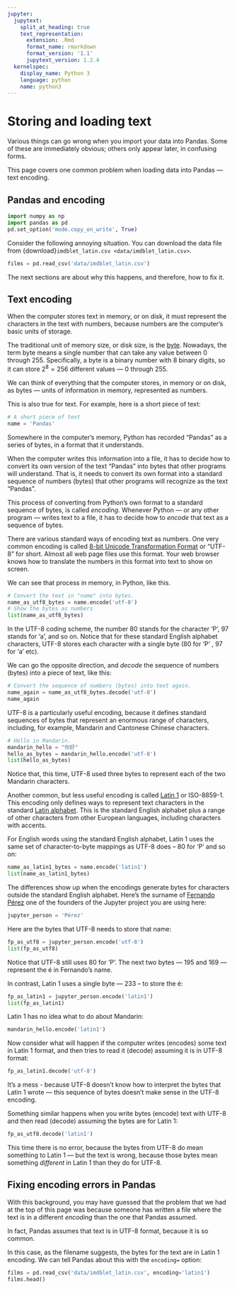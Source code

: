 ```yaml
---
jupyter:
  jupytext:
    split_at_heading: true
    text_representation:
      extension: .Rmd
      format_name: rmarkdown
      format_version: '1.1'
      jupytext_version: 1.2.4
  kernelspec:
    display_name: Python 3
    language: python
    name: python3
---
```


# Storing and loading text

Various things can go wrong when you import your data into Pandas.  Some of these are immediately obvious; others only appear later, in confusing forms.

This page covers one common problem when loading data into Pandas --- text encoding.

## Pandas and encoding

```python
import numpy as np
import pandas as pd
pd.set_option('mode.copy_on_write', True)
```

Consider the following annoying situation.  You can download the data file from {download}`imdblet_latin.csv <data/imdblet_latin.csv>`.

```python
films = pd.read_csv('data/imdblet_latin.csv')
```

The next sections are about why this happens, and therefore, how to fix it.

## Text encoding

When the computer stores text in memory, or on disk, it must represent the
characters in the text with numbers, because numbers are the computer's basic
units of storage.

The traditional unit of memory size, or disk size, is the
[byte](https://en.wikipedia.org/wiki/Byte).  Nowadays, the term byte means a
single number that can take any value between 0 through 255.  Specifically, a
byte is a binary number with 8 binary digits, so it can store $2^8 = 256$
different values --- 0 through 255.

We can think of everything that the computer stores, in memory or on disk, as
bytes --- units of information in memory, represented as numbers.

This is also true for text.  For example, here is a short piece of text:

```python
# A short piece of text
name = 'Pandas'
```

Somewhere in the computer's memory, Python has recorded "Pandas" as a series of
bytes, in a format that it understands.

When the computer writes this information into a file, it has to decide how to
convert its own version of the text "Pandas" into bytes that other programs
will understand.  That is, it needs to convert its own format into a standard
sequence of numbers (bytes) that other programs will recognize as the text
"Pandas".

This process of converting from Python's own format to a standard sequence of
bytes, is called *encoding*.  Whenever Python --- or any other program ---
writes text to a file, it has to decide how to *encode* that text as a sequence
of bytes.

There are various standard ways of encoding text as numbers.  One very common
encoding is called [8-bit Unicode Transformation
Format](https://en.wikipedia.org/wiki/UTF-8) or "UTF-8" for short.  Almost all
web page files use this format.  Your web browser knows how to translate the
numbers in this format into text to show on screen.

We can see that process in memory, in Python, like this.

```python
# Convert the text in "name" into bytes.
name_as_utf8_bytes = name.encode('utf-8')
# Show the bytes as numbers
list(name_as_utf8_bytes)
```

In the UTF-8 coding scheme, the number 80 stands for the character 'P', 97
stands for 'a', and so on.  Notice that for these standard English alphabet
characters, UTF-8 stores each character with a single byte (80 for 'P' , 97 for
'a' etc).

We can go the opposite direction, and *decode* the sequence of numbers (bytes)
into a piece of text, like this:

```python
# Convert the sequence of numbers (bytes) into text again.
name_again = name_as_utf8_bytes.decode('utf-8')
name_again
```

UTF-8 is a particularly useful encoding, because it defines standard sequences
of bytes that represent an enormous range of characters, including, for
example, Mandarin and Cantonese Chinese characters.

```python
# Hello in Mandarin.
mandarin_hello = "你好"
hello_as_bytes = mandarin_hello.encode('utf-8')
list(hello_as_bytes)
```

Notice that, this time, UTF-8 used three bytes to represent each of the two
Mandarin characters.

Another common, but less useful encoding is called [Latin
1](https://en.wikipedia.org/wiki/ISO/IEC_8859-1) or ISO-8859-1.  This encoding
only defines ways to represent text characters in the standard [Latin
alphabet](https://en.wikipedia.org/wiki/Latin_script).  This is the standard
English alphabet plus a range of other characters from other European
languages, including characters with accents.

For English words using the standard English alphabet, Latin 1 uses the same
set of character-to-byte mappings as UTF-8 does -- 80 for 'P' and so on:

```python
name_as_latin1_bytes = name.encode('latin1')
list(name_as_latin1_bytes)
```

The differences show up when the encodings generate bytes for characters
outside the standard English alphabet.  Here's the surname of [Fernando
Pérez](https://en.wikipedia.org/wiki/Fernando_P%C3%A9rez_(software_developer))
one of the founders of the Jupyter project you are using here:

```python
jupyter_person = 'Pérez'
```

Here are the bytes that UTF-8 needs to store that name:

```python
fp_as_utf8 = jupyter_person.encode('utf-8')
list(fp_as_utf8)
```

Notice that UTF-8 still uses 80 for 'P'.  The next two bytes --- 195 and 169
--- represent the é in Fernando's name.

In contrast, Latin 1 uses a single byte --- 233 -- to store the é:

```python
fp_as_latin1 = jupyter_person.encode('latin1')
list(fp_as_latin1)
```

Latin 1 has no idea what to do about Mandarin:

```python
mandarin_hello.encode('latin1')
```

Now consider what will happen if the computer writes (encodes) some text in
Latin 1 format, and then tries to read it (decode) assuming it is in UTF-8
format:

```python
fp_as_latin1.decode('utf-8')
```

It's a mess - because UTF-8 doesn't know how to interpret the bytes that Latin
1 wrote --- this sequence of bytes doesn't make sense in the UTF-8 encoding.

Something similar happens when you write bytes (encode) text with UTF-8 and
then read (decode) assuming the bytes are for Latin 1:

```python
fp_as_utf8.decode('latin1')
```

This time there is no error, because the bytes from UTF-8 do mean something to
Latin 1 --- but the text is wrong, because those bytes mean something
*different* in Latin 1 than they do for UTF-8.

## Fixing encoding errors in Pandas

With this background, you may have guessed that the problem that we had at the
top of this page was because someone has written a file where the text is in a
different *encoding* than the one that Pandas assumed.

In fact, Pandas assumes that text is in UTF-8 format, because it is so common.

In this case, as the filename suggests, the bytes for the text are in Latin
1 encoding.  We can tell Pandas about this with the `encoding=` option:

```python
films = pd.read_csv('data/imdblet_latin.csv', encoding='latin1')
films.head()
```
